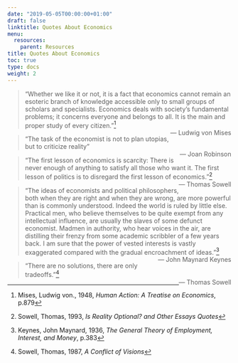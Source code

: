 ```yaml
---
date: "2019-05-05T00:00:00+01:00"
draft: false
linktitle: Quotes About Economics
menu:
  resources:
    parent: Resources
title: Quotes About Economics
toc: true
type: docs
weight: 2
---
```



> “Whether we like it or not, it is a fact that economics cannot remain an esoteric branch of knowledge accessible only to small groups of scholars and specialists. Economics deals with society's fundamental problems; it concerns everyone and belongs to all. It is the main and proper study of every citizen.”^[Mises, Ludwig von., 1948, *Human Action: A Treatise on Economics*, p.879] <br> [— Ludwig von Mises]{style="float:right"}

> “The task of the economist is not to plan utopias, but to criticize reality” <br> [— Joan Robinson]{style="float:right"}

> “The first lesson of economics is scarcity: There is never enough of anything to satisfy all those who want it. The first lesson of politics is to disregard the first lesson of economics.”^[Sowell, Thomas, 1993, *Is Reality Optional? and Other Essays Quotes*] <br> [— Thomas Sowell]{style="float:right"}

> “The ideas of economists and political philosophers, both when they are right and when they are wrong, are more powerful than is commonly understood. Indeed the world is ruled by little else. Practical men, who believe themselves to be quite exempt from any intellectual influence, are usually the slaves of some defunct economist. Madmen in authority, who hear voices in the air, are distilling their frenzy from some academic scribbler of a few years back. I am sure that the power of vested interests is vastly exaggerated compared with the gradual encroachment of ideas.”^[Keynes, John Maynard, 1936, *The General Theory of Employment, Interest, and Money*, p.383] <br> [— John Maynard Keynes]{style="float:right"}

> “There are no solutions, there are only tradeoffs.”^[Sowell, Thomas, 1987, *A Conflict of Visions*] <br> [— Thomas Sowell]{style="float:right"}